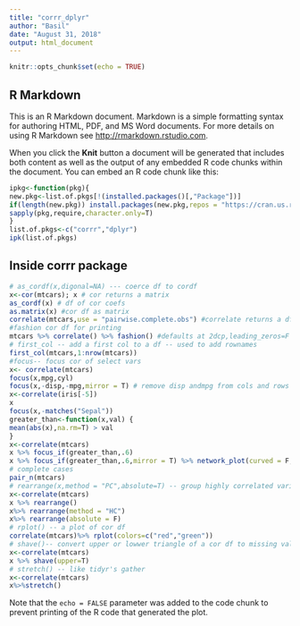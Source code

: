 ```yaml
---
title: "corrr_dplyr"
author: "Basil"
date: "August 31, 2018"
output: html_document
---
```


```r
knitr::opts_chunk$set(echo = TRUE)
```

## R Markdown

This is an R Markdown document. Markdown is a simple formatting syntax for authoring HTML, PDF, and MS Word documents. For more details on using R Markdown see <http://rmarkdown.rstudio.com>.

When you click the **Knit** button a document will be generated that includes both content as well as the output of any embedded R code chunks within the document. You can embed an R code chunk like this:

```r
ipkg<-function(pkg){
new.pkg<-list.of.pkgs[!(installed.packages()[,"Package"])]
if(length(new.pkg)) install.packages(new.pkg,repos = "https://cran.us.r-project.org",dependencies = TRUE)
sapply(pkg,require,character.only=T)
}
list.of.pkgs<-c("corrr","dplyr")
ipk(list.of.pkgs)
```

## Inside corrr package
```r
# as_cordf(x,digonal=NA) --- coerce df to cordf
x<-cor(mtcars); x # cor returns a matrix
as_cordf(x) # df of cor coefs
as.matrix(x) #cor df as matrix
correlate(mtcars,use = "pairwise.complete.obs") #correlate returns a df
#fashion cor df for printing
mtcars %>% correlate() %>% fashion() #defaults at 2dcp,leading_zeros=F
# first_col -- add a first col to a df -- used to add rownames
first_col(mtcars,1:nrow(mtcars))
#focus-- focus cor of select vars
x<- correlate(mtcars) 
focus(x,mpg,cyl)
focus(x,-disp,-mpg,mirror = T) # remove disp andmpg from cols and rows
x<-correlate(iris[-5])
x
focus(x,-matches("Sepal")) 
greater_than<-function(x,val) {
mean(abs(x),na.rm=T) > val
}
x<-correlate(mtcars)
x %>% focus_if(greater_than,.6)
x %>% focus_if(greater_than,.6,mirror = T) %>% network_plot(curved = F,colors = c("red","green"),min_cor=.6) #plots of cor df
# complete cases
pair_n(mtcars)
# rearrange(x,method = "PC",absolute=T) -- group highly correlated variables close together
x<-correlate(mtcars) 
x %>% rearrange()
x%>% rearrange(method = "HC")
x%>% rearrange(absolute = F)
# rplot() -- a plot of cor df
correlate(mtcars)%>% rplot(colors=c("red","green"))
# shave()-- convert upper or lowwer triangle of a cor df to missing vals
x<-correlate(mtcars) 
x %>% shave(upper=T)
# stretch() -- like tidyr's gather
x<-correlate(mtcars)
x%>%stretch()

```

Note that the `echo = FALSE` parameter was added to the code chunk to prevent printing of the R code that generated the plot.
